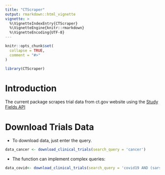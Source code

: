 ```yaml
---
title: "CTScraper"
output: rmarkdown::html_vignette
vignette: >
  %\VignetteIndexEntry{CTScraper}
  %\VignetteEngine{knitr::rmarkdown}
  %\VignetteEncoding{UTF-8}
---
```


```r
knitr::opts_chunk$set(
  collapse = TRUE,
  comment = "#>"
)
```

```r
library(CTScraper)
```

# Introduction

The current package scrapes trial data from ct.gov website using the [Study Fields API](https://clinicaltrials.gov/api/gui/demo/simple_study_fields)


# Download Trials Data

- To download data, just enter the query.

```r

data_cancer <- download_clinical_trials(search_query = 'cancer')
```

- The function can implement complex queries:
```r

data_covid<- download_clinical_trials(search_query = 'covid19 AND (sars OR mars)')

```
